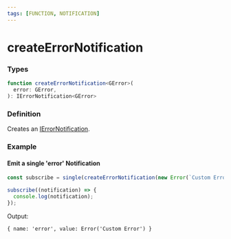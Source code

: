 ```yaml
---
tags: [FUNCTION, NOTIFICATION]
---
```


# createErrorNotification

### Types

```ts
function createErrorNotification<GError>(
  error: GError,
): IErrorNotification<GError>
```

### Definition

Creates an [IErrorNotification](/docs/reference/error-notification/).

### Example

#### Emit a single 'error' Notification

```ts
const subscribe = single(createErrorNotification(new Error(`Custom Error`)));

subscribe((notification) => {
  console.log(notification);
});
```

Output:

```text
{ name: 'error', value: Error('Custom Error') }
```

